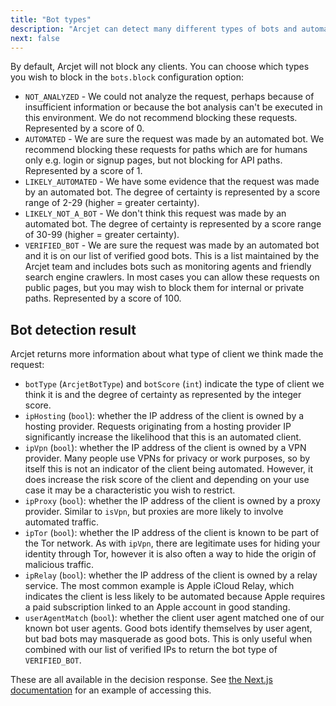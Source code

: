 ```yaml
---
title: "Bot types"
description: "Arcjet can detect many different types of bots and automated clients."
next: false
---
```



By default, Arcjet will not block any clients. You can choose which types you
wish to block in the `bots.block` configuration option:

- `NOT_ANALYZED` - We could not analyze the request, perhaps because of
  insufficient information or because the bot analysis can't be executed in this
  environment. We do not recommend blocking these requests. Represented by a
  score of 0.
- `AUTOMATED` - We are sure the request was made by an automated bot. We
  recommend blocking these requests for paths which are for humans only e.g.
  login or signup pages, but not blocking for API paths. Represented by a score
  of 1.
- `LIKELY_AUTOMATED` - We have some evidence that the request was made by an
  automated bot. The degree of certainty is represented by a score range of
  2-29 (higher = greater certainty).
- `LIKELY_NOT_A_BOT` - We don't think this request was made by an automated bot.
  The degree of certainty is represented by a score range of 30-99 (higher =
  greater certainty).
- `VERIFIED_BOT` - We are sure the request was made by an automated bot and it
  is on our list of verified good bots. This is a list maintained by the Arcjet
  team and includes bots such as monitoring agents and friendly search engine
  crawlers. In most cases you can allow these requests on public pages, but you
  may wish to block them for internal or private paths. Represented by a score
  of 100.

## Bot detection result

Arcjet returns more information about what type of client we think made the
request:

- `botType` (`ArcjetBotType`) and `botScore` (`int`) indicate the type of client
  we think it is and the degree of certainty as represented by the integer
  score.
- `ipHosting` (`bool`): whether the IP address of the client is owned by a
  hosting provider. Requests originating from a hosting provider IP
  significantly increase the likelihood that this is an automated client.
- `ipVpn` (`bool`): whether the IP address of the client is owned by a VPN
  provider. Many people use VPNs for privacy or work purposes, so by itself this
  is not an indicator of the client being automated. However, it does increase
  the risk score of the client and depending on your use case it may be a
  characteristic you wish to restrict.
- `ipProxy` (`bool`): whether the IP address of the client is owned by a proxy
  provider. Similar to `isVpn`, but proxies are more likely to involve automated
  traffic.
- `ipTor` (`bool`): whether the IP address of the client is known to be part of
  the Tor network. As with `ipVpn`, there are legitimate uses for hiding your
  identity through Tor, however it is also often a way to hide the origin of
  malicious traffic.
- `ipRelay` (`bool`): whether the IP address of the client is owned by a relay
  service. The most common example is Apple iCloud Relay, which indicates the
  client is less likely to be automated because Apple requires a paid
  subscription linked to an Apple account in good standing.
- `userAgentMatch` (`bool`): whether the client user agent matched one of our
  known bot user agents. Good bots identify themselves by user agent, but bad
  bots may masquerade as good bots. This is only useful when combined with our
  list of verified IPs to return the bot type of `VERIFIED_BOT`.

These are all available in the decision response. See [the Next.js
documentation](/bot-protection/reference/nextjs#bot-type) for an example of
accessing this.

<Comments />
